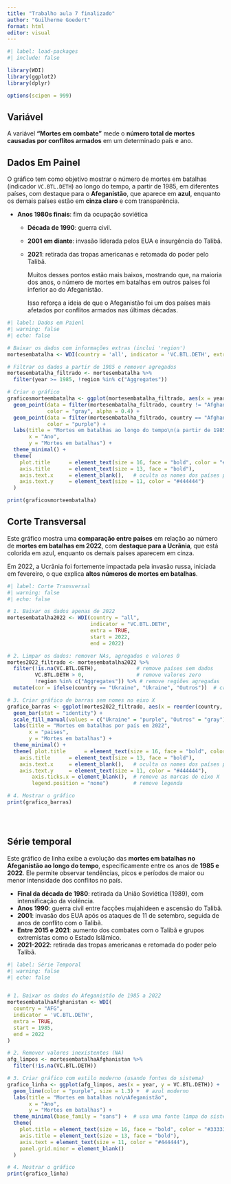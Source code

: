 ---
title: "Trabalho aula 7 finalizado"
author: "Guilherme Goedert"
format: html
editor: visual
---

```{r}
#| label: load-packages
#| include: false

library(WDI)
library(ggplot2)   
library(dplyr)

options(scipen = 999)
```

## Variável

A variável **"Mortes em combate"** mede o **número total de mortes causadas por conflitos armados** em um determinado país e ano.

## Dados Em Painel

O gráfico tem como objetivo mostrar o número de mortes em batalhas (indicador `VC.BTL.DETH`) ao longo do tempo, a partir de 1985, em diferentes países, com destaque para o **Afeganistão**, que aparece em **azul**, enquanto os demais países estão em **cinza claro** e com transparência.

-   **Anos 1980s finais**: fim da ocupação soviética

    -   **Década de 1990**: guerra civil.

    -   **2001 em diante**: invasão liderada pelos EUA e insurgência do Talibã.

    -   **2021**: retirada das tropas americanas e retomada do poder pelo Talibã.

        Muitos desses pontos estão mais baixos, mostrando que, na maioria dos anos, o número de mortes em batalhas em outros países foi inferior ao do Afeganistão.

        Isso reforça a ideia de que o Afeganistão foi um dos países mais afetados por conflitos armados nas últimas décadas.

```{r}
#| label: Dados em Paienl 
#| warning: false
#| echo: false

# Baixar os dados com informações extras (inclui 'region')
mortesembatalha <- WDI(country = 'all', indicator = 'VC.BTL.DETH', extra = TRUE)

# Filtrar os dados a partir de 1985 e remover agregados
mortesembatalha_filtrado <- mortesembatalha %>%
  filter(year >= 1985, !region %in% c("Aggregates"))

# Criar o gráfico
graficosmorteembatalha <- ggplot(mortesembatalha_filtrado, aes(x = year, y = VC.BTL.DETH)) +
  geom_point(data = filter(mortesembatalha_filtrado, country != "Afghanistan"),
             color = "gray", alpha = 0.4) +
  geom_point(data = filter(mortesembatalha_filtrado, country == "Afghanistan"),
             color = "purple") +
  labs(title = "Mortes em batalhas ao longo do tempo\n(a partir de 1985)",
       x = "Ano",
       y = "Mortes em batalhas") +
  theme_minimal() + 
  theme(
    plot.title      = element_text(size = 16, face = "bold", color = "#333333"),
    axis.title      = element_text(size = 13, face = "bold"),
    axis.text.x     = element_blank(),   # oculta os nomes dos países para não poluir
    axis.text.y     = element_text(size = 11, color = "#444444")
  )

print(graficosmorteembatalha)


```

## Corte Transversal

Este gráfico mostra uma **comparação entre países** em relação ao número de **mortes em batalhas em 2022**, com **destaque para a Ucrânia**, que está colorida em azul, enquanto os demais países aparecem em cinza.

Em 2022, a Ucrânia foi fortemente impactada pela invasão russa, iniciada em fevereiro, o que explica **altos números de mortes em batalhas**.

```{r}
#| label: Corte Transversal 
#| warning: false
#| echo: false

# 1. Baixar os dados apenas de 2022
mortesembatalha2022 <- WDI(country = "all",
                           indicator = "VC.BTL.DETH",
                           extra = TRUE,
                           start = 2022,
                           end = 2022)

# 2. Limpar os dados: remover NAs, agregados e valores 0
mortes2022_filtrado <- mortesembatalha2022 %>%
  filter(!is.na(VC.BTL.DETH),             # remove países sem dados
         VC.BTL.DETH > 0,                 # remove valores zero
         !region %in% c("Aggregates")) %>% # remove regiões agregadas
  mutate(cor = ifelse(country == "Ukraine", "Ukraine", "Outros"))  # cria coluna para cor

# 3. Criar gráfico de barras sem nomes no eixo X
grafico_barras <- ggplot(mortes2022_filtrado, aes(x = reorder(country, -VC.BTL.DETH), y = VC.BTL.DETH, fill = cor)) +
  geom_bar(stat = "identity") +
  scale_fill_manual(values = c("Ukraine" = "purple", "Outros" = "gray")) +
  labs(title = "Mortes em batalhas por país em 2022",
       x = "paises",
       y = "Mortes em batalhas") +
  theme_minimal() +
  theme( plot.title      = element_text(size = 16, face = "bold", color = "#333333"),
    axis.title      = element_text(size = 13, face = "bold"),
    axis.text.x     = element_blank(),   # oculta os nomes dos países para não poluir
    axis.text.y     = element_text(size = 11, color = "#444444"), 
        axis.ticks.x = element_blank(),  # remove as marcas do eixo X
        legend.position = "none")        # remove legenda

# 4. Mostrar o gráfico
print(grafico_barras)





```

## Série temporal

Este gráfico de linha exibe a evolução das **mortes em batalhas no Afeganistão ao longo do tempo**, especificamente entre os anos de **1985 e 2022**. Ele permite observar tendências, picos e períodos de maior ou menor intensidade dos conflitos no país.

-   **Final da década de 1980**: retirada da União Soviética (1989), com intensificação da violência.
-   **Anos 1990**: guerra civil entre facções mujahideen e ascensão do Talibã.
-   **2001**: invasão dos EUA após os ataques de 11 de setembro, seguida de anos de conflito com o Talibã.
-   **Entre 2015 e 2021**: aumento dos combates com o Talibã e grupos extremistas como o Estado Islâmico.
-   **2021-2022**: retirada das tropas americanas e retomada do poder pelo Talibã.

```{r}
#| label: Série Temporal 
#| warning: false
#| echo: false


# 1. Baixar os dados do Afeganistão de 1985 a 2022
mortesembatalhaAfghanistan <- WDI(
  country = "AFG",
  indicator = 'VC.BTL.DETH',
  extra = TRUE,
  start = 1985,
  end = 2022
)

# 2. Remover valores inexistentes (NA)
afg_limpos <- mortesembatalhaAfghanistan %>%
  filter(!is.na(VC.BTL.DETH))

# 3. Criar gráfico com estilo moderno (usando fontes do sistema)
grafico_linha <- ggplot(afg_limpos, aes(x = year, y = VC.BTL.DETH)) +
  geom_line(color = "purple", size = 1.3) +  # azul moderno
  labs(title = "Mortes em batalhas no\nAfeganistão",
       x = "Ano",
       y = "Mortes em batalhas") +
  theme_minimal(base_family = "sans") +  # usa uma fonte limpa do sistema
  theme(
    plot.title = element_text(size = 16, face = "bold", color = "#333333"),
    axis.title = element_text(size = 13, face = "bold"),
    axis.text = element_text(size = 11, color = "#444444"),
    panel.grid.minor = element_blank()
  )

# 4. Mostrar o gráfico
print(grafico_linha)

```
